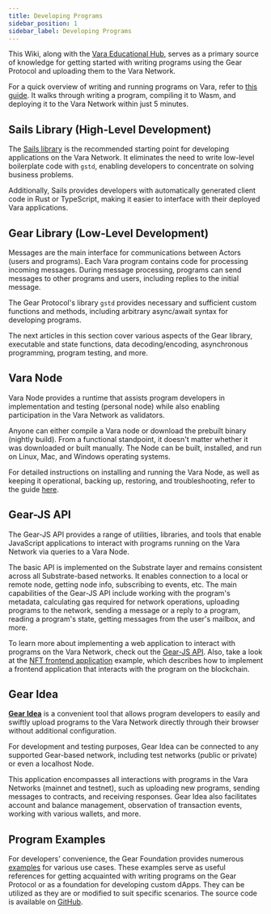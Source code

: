 ```yaml
---
title: Developing Programs
sidebar_position: 1
sidebar_label: Developing Programs
---
```


This Wiki, along with the [Vara Educational Hub](https://vara.network/education-hub), serves as a primary source of knowledge for getting started with writing programs using the Gear Protocol and uploading them to the Vara Network.

For a quick overview of writing and running programs on Vara, refer to [this guide](/docs/getting-started-in-5-minutes.md). It walks through writing a program, compiling it to Wasm, and deploying it to the Vara Network within just 5 minutes.

## Sails Library (High-Level Development)

The [Sails library](./sails) is the recommended starting point for developing applications on the Vara Network. It eliminates the need to write low-level boilerplate code with `gstd`, enabling developers to concentrate on solving business problems.

Additionally, Sails provides developers with automatically generated client code in Rust or TypeScript, making it easier to interface with their deployed Vara applications.

## Gear Library (Low-Level Development)

Messages are the main interface for communications between Actors (users and programs). Each Vara program contains code for processing incoming messages. During message processing, programs can send messages to other programs and users, including replies to the initial message.

The Gear Protocol's library `gstd` provides necessary and sufficient custom functions and methods, including arbitrary async/await syntax for developing programs.

The next articles in this section cover various aspects of the Gear library, executable and state functions, data decoding/encoding, asynchronous programming, program testing, and more.

## Vara Node

Vara Node provides a runtime that assists program developers in implementation and testing (personal node) while also enabling participation in the Vara Network as validators.

Anyone can either compile a Vara node or download the prebuilt binary (nightly build). From a functional standpoint, it doesn't matter whether it was downloaded or built manually. The Node can be built, installed, and run on Linux, Mac, and Windows operating systems.

For detailed instructions on installing and running the Vara Node, as well as keeping it operational, backing up, restoring, and troubleshooting, refer to the guide [here](/docs/node/node.mdx).

## Gear-JS API

The Gear-JS API provides a range of utilities, libraries, and tools that enable JavaScript applications to interact with programs running on the Vara Network via queries to a Vara Node.

The basic API is implemented on the Substrate layer and remains consistent across all Substrate-based networks. It enables connection to a local or remote node, getting node info, subscribing to events, etc. The main capabilities of the Gear-JS API include working with the program's metadata, calculating gas required for network operations, uploading programs to the network, sending a message or a reply to a program, reading a program's state, getting messages from the user's mailbox, and more.

To learn more about implementing a web application to interact with programs on the Vara Network, check out the [Gear-JS API](/docs/api). Also, take a look at the [NFT frontend application](/docs/examples/NFTs/nft-marketplace/nft-application.md) example, which describes how to implement a frontend application that interacts with the program on the blockchain.

## Gear Idea

**[Gear Idea](https://idea.gear-tech.io/)** is a convenient tool that allows program developers to easily and swiftly upload programs to the Vara Network directly through their browser without additional configuration.

For development and testing purposes, Gear Idea can be connected to any supported Gear-based network, including test networks (public or private) or even a localhost Node.

This application encompasses all interactions with programs in the Vara Networks (mainnet and testnet), such as uploading new programs, sending messages to contracts, and receiving responses. Gear Idea also facilitates account and balance management, observation of transaction events, working with various wallets, and more.

## Program Examples

For developers' convenience, the Gear Foundation provides numerous [examples](/docs/examples/examples.mdx) for various use cases. These examples serve as useful references for getting acquainted with writing programs on the Gear Protocol or as a foundation for developing custom dApps. They can be utilized as they are or modified to suit specific scenarios. The source code is available on [GitHub](https://github.com/gear-foundation).
